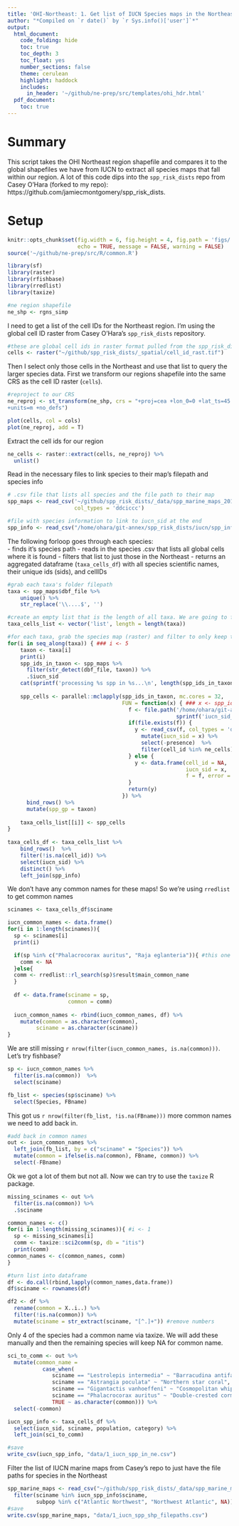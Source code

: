 ```yaml
---
title: 'OHI-Northeast: 1. Get list of IUCN Species maps in the Northeast'
author: "*Compiled on `r date()` by `r Sys.info()['user']`*"
output: 
  html_document:
    code_folding: hide
    toc: true
    toc_depth: 3
    toc_float: yes
    number_sections: false
    theme: cerulean
    highlight: haddock
    includes: 
      in_header: '~/github/ne-prep/src/templates/ohi_hdr.html'
  pdf_document:
    toc: true
---
```


# Summary

This script takes the OHI Northeast region shapefile and compares it to the global shapefiles we have from IUCN to extract all species maps that fall within our region. A lot of this code dips into the `spp_risk_dists` repo from Casey O'Hara (forked to my repo): https://github.com/jamiecmontgomery/spp_risk_dists.

# Setup
```r
knitr::opts_chunk$set(fig.width = 6, fig.height = 4, fig.path = 'figs/',
                      echo = TRUE, message = FALSE, warning = FALSE)
source('~/github/ne-prep/src/R/common.R')

library(sf)
library(raster)
library(rfishbase)
library(rredlist)
library(taxize)

#ne region shapefile
ne_shp <- rgns_simp
```

I need to get a list of the cell IDs for the Northeast region. I'm using the global cell ID raster from Casey O'Hara's `spp_risk_dists` repository. 

```r
#these are global cell ids in raster format pulled from the spp_risk_dists repo.
cells <- raster("~/github/spp_risk_dists/_spatial/cell_id_rast.tif")
```
Then I select only those cells in the Northeast and use that list to query the larger species data. First we transform our regions shapefile into the same CRS as the cell ID raster (`cells`).

```r
#reproject to our CRS
ne_reproj <- st_transform(ne_shp, crs = "+proj=cea +lon_0=0 +lat_ts=45 +x_0=0 +y_0=0 +ellps=WGS84
+units=m +no_defs")

plot(cells, col = cols)
plot(ne_reproj, add = T)
```

Extract the cell ids for our region
```r
ne_cells <- raster::extract(cells, ne_reproj) %>%
  unlist()
```

Read in the necessary files to link species to their map's filepath and species info
```r
# .csv file that lists all species and the file path to their map
spp_maps <- read_csv('~/github/spp_risk_dists/_data/spp_marine_maps_2018-1.csv',
                     col_types = 'ddciccc')

#file with species information to link to iucn_sid at the end
spp_info <- read_csv("/home/ohara/git-annex/spp_risk_dists/iucn/spp_info_from_api_2018-1.csv")
```

The following forloop goes through each species:  
- finds it's species path
- reads in the species .csv that lists all global cells where it is found
- filters that list to just those in the Northeast
- returns an aggregated dataframe (`taxa_cells_df`) with all species scientific names, their unique ids (sids), and cellIDs

```r
#grab each taxa's folder filepath
taxa <- spp_maps$dbf_file %>%
    unique() %>%
    str_replace('\\....$', '')

#create an empty list that is the length of all taxa. We are going to fill this list  
taxa_cells_list <- vector('list', length = length(taxa))

#for each taxa, grab the species map (raster) and filter to only keep those cells in the northeast.
for(i in seq_along(taxa)) { ### i <- 5
    taxon <- taxa[i]
    print(i)
    spp_ids_in_taxon <- spp_maps %>%
      filter(str_detect(dbf_file, taxon)) %>%
      .$iucn_sid
    cat(sprintf('processing %s spp in %s...\n', length(spp_ids_in_taxon), taxon))
    
    spp_cells <- parallel::mclapply(spp_ids_in_taxon, mc.cores = 32,
                                    FUN = function(x) { ### x <- spp_ids_in_taxon[1]
                                      f <- file.path('/home/ohara/git-annex/spp_risk_dists/spp_rasters',
                                                     sprintf('iucn_sid_%s.csv', x))
                                      if(file.exists(f)) {
                                        y <- read_csv(f, col_types = 'di') %>%
                                          mutate(iucn_sid = x) %>%
                                          select(-presence)  %>%
                                          filter(cell_id %in% ne_cells)
                                      } else {
                                        y <- data.frame(cell_id = NA,
                                                        iucn_sid = x, 
                                                        f = f, error = 'file not found')
                                      }
                                      return(y)
                                    }) %>%
      bind_rows() %>%
      mutate(spp_gp = taxon)
    
    taxa_cells_list[[i]] <- spp_cells
}
  
taxa_cells_df <- taxa_cells_list %>%
    bind_rows()  %>%
    filter(!is.na(cell_id)) %>%
    select(iucn_sid) %>%
    distinct() %>%
    left_join(spp_info)
```

We don't have any common names for these maps! So we're using `rredlist` to get common names

```r
scinames <- taxa_cells_df$sciname

iucn_common_names <- data.frame()
for(i in 1:length(scinames)){
  sp <- scinames[i]
  print(i)

  if(sp %in% c("Phalacrocorax auritus", "Raja eglanteria")){ #this one threw some error and no $result was returned from rl_search
    comm <- NA
  }else{
  comm <- rredlist::rl_search(sp)$result$main_common_name
  }
  
  df <- data.frame(sciname = sp,
                   common = comm)
  
  iucn_common_names <- rbind(iucn_common_names, df) %>%
    mutate(common = as.character(common),
         sciname = as.character(sciname))
}
```


We are still missing `r nrow(filter(iucn_common_names, is.na(common)))`. Let's try fishbase?


```r
sp <- iucn_common_names %>%
  filter(is.na(common))  %>%
  select(sciname)

fb_list <- species(sp$sciname) %>%
  select(Species, FBname)
```

This got us `r nrow(filter(fb_list, !is.na(FBname)))` more common names we need to add back in.

```r
#add back in common names
out <- iucn_common_names %>%
  left_join(fb_list, by = c("sciname" = "Species")) %>%
  mutate(common = ifelse(is.na(common), FBname, common)) %>%
  select(-FBname)
```

Ok we got a lot of them but not all. Now we can try to use the `taxize` R package.

```r
missing_scinames <- out %>%
  filter(is.na(common)) %>%
  .$sciname

common_names <- c()
for(i in 1:length(missing_scinames)){ #i <- 1
  sp <- missing_scinames[i]
  comm <- taxize::sci2comm(sp, db = "itis")
  print(comm)
common_names <- c(common_names, comm)
}

#turn list into dataframe
df <- do.call(rbind,lapply(common_names,data.frame))
df$sciname <- rownames(df)

df2 <- df %>%
  rename(common = X..i..) %>%
  filter(!is.na(common)) %>%
  mutate(sciname = str_extract(sciname, "[^.]+")) #remove numbers
```

Only 4 of the species had a common name via taxize. We will add these manually and then the remaining species will keep NA for common name.

```r
sci_to_comm <- out %>%
  mutate(common_name = 
           case_when(
              sciname == "Lestrolepis intermedia" ~ "Barracudina antifaz",
              sciname == "Astrangia poculata" ~ "Northern star coral",
              sciname == "Gigantactis vanhoeffeni" ~ "Cosmopolitan whipnose",
              sciname == "Phalacrocorax auritus" ~ "Double-crested cormorant",
              TRUE ~ as.character(common))) %>%
  select(-common)
```

```r
iucn_spp_info <- taxa_cells_df %>%
  select(iucn_sid, sciname, population, category) %>%
  left_join(sci_to_comm)
```


```r
#save
write_csv(iucn_spp_info, "data/1_iucn_spp_in_ne.csv")
```

Filter the list of IUCN marine maps from Casey's repo to just have the file paths for species in the Northeast
```r
spp_marine_maps <- read_csv("~/github/spp_risk_dists/_data/spp_marine_maps_2018-1.csv") %>%
  filter(sciname %in% iucn_spp_info$sciname,
         subpop %in% c("Atlantic Northwest", "Northwest Atlantic", NA)) #all other subpops that have regions are not in the Northeast so remove here
#save
write.csv(spp_marine_maps, "data/1_iucn_spp_shp_filepaths.csv")
```

